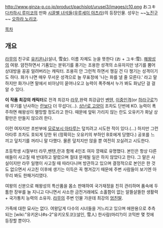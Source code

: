 http://www.ginza-p.co.jp/product/pachislot/urusei3/images/c10.png
おユキ
[[다카하시 루미코]]의 만화 [[시끌별 녀석들]]([[우루세이 야츠라]])의 등장인물. 성우는 ~~[[노진구]]~~ [[오하라 노리코]].

[[목차]]
== 개요 ==
[[라무]]의 친구로 [[유키온나]](설녀, 雪女). 이름 자체도 눈을 뜻한다 (お + ユキ:雪). [[해왕성]]의 여왕. 얌전하면서 기품있는 분위기를 풍기는 조용한 성격의 소유자지만 냉기를 뿜어 상대방을 꽁꽁 얼려버리는  캐릭터. 조용히 안 그런척 하면서 챙길 건 다 챙기는 성격이기도 하다. 화가 나면 매우 무서운 성격으로 늘 무표정에 '나는 화를 낼 줄 모른다.' 라고 말하지만 화가나면  말에서 비아냥이 묻어나오고 능력이 폭주해서 누가 봐도 화났단 걸 걸 알 수 있다.

'''이 작품 최강의 캐릭터'''로 전격 최강자 [[라무]],완력 최강급인 [[벤텐]], [[이중인격]](or [[하라구로]]?)에 무기를 난사하는 [[란]]보다 더 무섭다(…). [[상난로 고양이]] 조차도 단번에 KO. 능력이 폭주하면 해왕성이 멸망할 정도라고 한다. 때문에 앞뒤 가리지 않는 란도 오유키가 화날 상황만은 만들지 않으려 한다.

이런 여자지만 초반부에 [[모로보시 아타루]]는 덮치려고 시도한 적이 있다.(…) 하지만 그런 아타루 조차도 호되게 당한 뒤 (정확히는 오유키의 부하인 B호에게 당했다.) 공포를 느끼고 덮치기를 꺼리니 말 다했다. 물론 덮치지만 않을 뿐 여전히 꼬실려고 시도한다.

초등학생 시절부터 라무,벤텐,란과 함께 4인조 여자 깡패로 유명했다. 본인은 항상 다른 애들이 사고칠 때 반대하고 말렸으며 절대 문제될 일은 하지 않았다고 한다. 그 말은 사실이지만  라무 일행이 사고칠 때 따라다니며 방관하고 있으며 결정적으로 본인은 한 것도 없으면서 사고친 이후에 생기는 이득은 꼭 챙겨갔기 때문에 주변 사람들이 보기엔 아무리 봐도 한패거리였다.

여왕의 신분으로 해왕성의 특산품을 몸소 판매하여 국가재정을 친히 관리하며 품속에 두툼한 장부를 늘 지니고 다니면서 사소한 금전거래에도 소홀함이 없는 알뜰살뜰한 생활력 + 국가통치 능력의 소유자. [[라무]]의 주변 인물 가운데 최강의 [[엄친딸]].

가족에 대한 묘사는 없다. 여왕답게 다수의 시녀들을 거느리고 있으며 애완용으로 추측되는 [wiki:"유키온나#s-2"유키오토코](설인, 雪人) 한사람(마리?)이 코믹판 몇 컷에 등장할 뿐이다.
